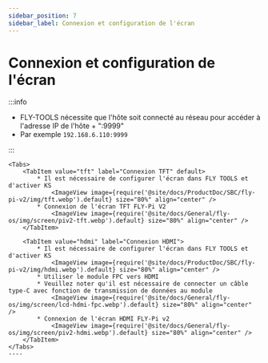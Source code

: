 ```yaml
---
sidebar_position: 7
sidebar_label: Connexion et configuration de l'écran
---
```





# Connexion et configuration de l'écran

:::info

* FLY-TOOLS nécessite que l'hôte soit connecté au réseau pour accéder à l'adresse IP de l'hôte + ":9999"
* Par exemple `192.168.6.110:9999`

:::

    <Tabs>
        <TabItem value="tft" label="Connexion TFT" default>
            * Il est nécessaire de configurer l'écran dans FLY TOOLS et d'activer KS
                <ImageView image={require('@site/docs/ProductDoc/SBC/fly-pi-v2/img/tft.webp').default} size="80%" align="center" />
            * Connexion de l'écran TFT FLY-Pi V2
                <ImageView image={require('@site/docs/General/fly-os/img/screen/piv2-tft.webp').default} size="80%" align="center" />
        </TabItem>

        <TabItem value="hdmi" label="Connexion HDMI">
            * Il est nécessaire de configurer l'écran dans FLY TOOLS et d'activer KS
                <ImageView image={require('@site/docs/ProductDoc/SBC/fly-pi-v2/img/hdmi.webp').default} size="80%" align="center" />               
            * Utiliser le module FPC vers HDMI
            * Veuillez noter qu'il est nécessaire de connecter un câble type-C avec fonction de transmission de données au module
                <ImageView image={require('@site/docs/General/fly-os/img/screen/lcd-hdmi-fpc.webp').default} size="80%" align="center" />
            * Connexion de l'écran HDMI FLY-Pi v2
                <ImageView image={require('@site/docs/General/fly-os/img/screen/piv2-hdmi.webp').default} size="80%" align="center" />
        </TabItem>
    </Tabs>
    ----